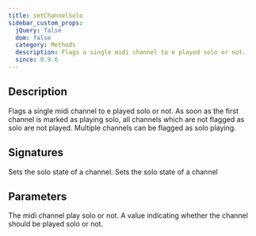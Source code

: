```yaml
---
title: setChannelSolo
sidebar_custom_props:
  jQuery: false
  dom: false
  category: Methods
  description: Flags a single midi channel to e played solo or not.
  since: 0.9.6
---
```


<SinceBadge since="0.9.6" />


## Description
Flags a single midi channel to e played solo or not. As soon as the first channel
is marked as playing solo, all channels which are not flagged as solo are not played.
Multiple channels can be flagged as solo playing. 

## Signatures

<TypeTable>
    <TypeRow type="net" name="void SetChannelSolo(int channel, bool solo)">
        Sets the solo state of a channel.
    </TypeRow>
    <TypeRow type="js" name="function setChannelSolo(channel, solo)">
        Sets the solo state of a channel
    </TypeRow>
</TypeTable>

## Parameters

<ParameterTable>
    <ParameterRow platform="all" name="channel" type="int">
        The midi channel play solo or not.
    </ParameterRow>
    <ParameterRow platform="all" name="solo" type="bool">
        A value indicating whether the channel should be played solo or not.
    </ParameterRow>
</ParameterTable>